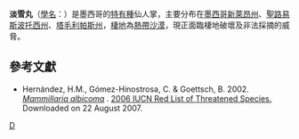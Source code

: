 {{Speciesbox
| taxon = Mammillaria albicoma
| binomial_authority = {{le|Boed.|Friedrich Bödeker}}
| image = Mammillaria albicoma pm 1.JPG
| status = EN
| status_system = IUCN3.1
}}
'''淡雪丸'''（[[學名|學名]]：''{{lang|la|Mammillaria albicoma}}''）是墨西哥的[[特有種|特有種]]仙人掌，主要分布在[[墨西哥|墨西哥]][[新萊昂州|新萊昂州]]、[[聖路易斯波托西州|聖路易斯波托西州]]、[[塔毛利帕斯州|塔毛利帕斯州]]，[[棲地|棲地]]為[[荒漠|熱帶沙漠]]，現正面臨棲地破壞及非法採摘的威脅。

==參考文獻==
* Hernández, H.M., Gómez-Hinostrosa, C. & Goettsch, B. 2002.  [http://www.iucnredlist.org/search/details.php/41223/all ''Mammillaria albicoma''] {{Wayback|url=http://www.iucnredlist.org/search/details.php/41223/all |date=20080915210835 }}.   [http://www.iucnredlist.org 2006 IUCN Red List of Threatened Species. ] {{WebCite|url=https://www.webcitation.org/6137CKTqL?url=http://www.iucnredlist.org/ |date=20110819073403 |dateformat=iso }}  Downloaded on 22 August 2007.

{{taxonbar}}
[[Category:_乳突球属|D]]